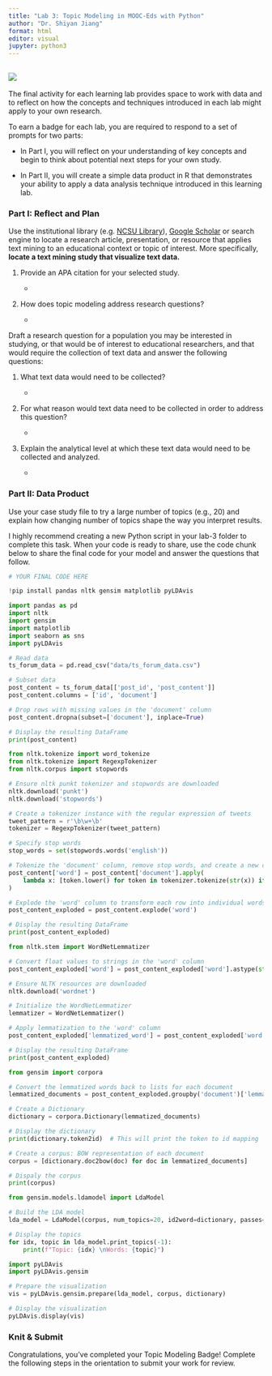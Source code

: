 ```yaml
---
title: "Lab 3: Topic Modeling in MOOC-Eds with Python"
author: "Dr. Shiyan Jiang"
format: html
editor: visual
jupyter: python3
---
```


## ![](img/tm.png)

The final activity for each learning lab provides space to work with data and to reflect on how the concepts and techniques introduced in each lab might apply to your own research.

To earn a badge for each lab, you are required to respond to a set of prompts for two parts: 

-   In Part I, you will reflect on your understanding of key concepts and begin to think about potential next steps for your own study.

-   In Part II, you will create a simple data product in R that demonstrates your ability to apply a data analysis technique introduced in this learning lab.

### Part I: Reflect and Plan

Use the institutional library (e.g. [NCSU Library](https://www.lib.ncsu.edu/#articles)), [Google Scholar](https://scholar.google.com/) or search engine to locate a research article, presentation, or resource that applies text mining to an educational context or topic of interest. More specifically, **locate a text mining study that visualize text data.**

1.  Provide an APA citation for your selected study.

    -   

2.  How does topic modeling address research questions?

    -   

Draft a research question for a population you may be interested in studying, or that would be of interest to educational researchers, and that would require the collection of text data and answer the following questions:

1.  What text data would need to be collected?

    -   

2.  For what reason would text data need to be collected in order to address this question?

    -   

3.  Explain the analytical level at which these text data would need to be collected and analyzed.

    -   

### Part II: Data Product

Use your case study file to try a large number of topics (e.g., 20) and explain how changing number of topics shape the way you interpret results.

I highly recommend creating a new Python script in your lab-3 folder to complete this task. When your code is ready to share, use the code chunk below to share the final code for your model and answer the questions that follow.

```python
# YOUR FINAL CODE HERE


```

```python
!pip install pandas nltk gensim matplotlib pyLDAvis

import pandas as pd
import nltk
import gensim
import matplotlib
import seaborn as sns
import pyLDAvis
```

```python
# Read data
ts_forum_data = pd.read_csv("data/ts_forum_data.csv")

# Subset data
post_content = ts_forum_data[['post_id', 'post_content']]
post_content.columns = ['id', 'document']

# Drop rows with missing values in the 'document' column
post_content.dropna(subset=['document'], inplace=True)

# Display the resulting DataFrame
print(post_content)
```

```python
from nltk.tokenize import word_tokenize
from nltk.tokenize import RegexpTokenizer
from nltk.corpus import stopwords

# Ensure nltk punkt tokenizer and stopwords are downloaded
nltk.download('punkt')
nltk.download('stopwords')

# Create a tokenizer instance with the regular expression of tweets
tweet_pattern = r'\b\w+\b'
tokenizer = RegexpTokenizer(tweet_pattern)

# Specify stop words
stop_words = set(stopwords.words('english'))

# Tokenize the 'document' column, remove stop words, and create a new column 'word'
post_content['word'] = post_content['document'].apply(
    lambda x: [token.lower() for token in tokenizer.tokenize(str(x)) if token.lower() not in stop_words]
)

# Explode the 'word' column to transform each row into individual words
post_content_exploded = post_content.explode('word')

# Display the resulting DataFrame
print(post_content_exploded)
```

```python
from nltk.stem import WordNetLemmatizer

# Convert float values to strings in the 'word' column
post_content_exploded['word'] = post_content_exploded['word'].astype(str)

# Ensure NLTK resources are downloaded
nltk.download('wordnet')

# Initialize the WordNetLemmatizer
lemmatizer = WordNetLemmatizer()

# Apply lemmatization to the 'word' column
post_content_exploded['lemmatized_word'] = post_content_exploded['word'].apply(lambda x: lemmatizer.lemmatize(x))

# Display the resulting DataFrame
print(post_content_exploded)
```

```python
from gensim import corpora

# Convert the lemmatized words back to lists for each document
lemmatized_documents = post_content_exploded.groupby('document')['lemmatized_word'].apply(list).tolist()

# Create a Dictionary
dictionary = corpora.Dictionary(lemmatized_documents)

# Display the dictionary
print(dictionary.token2id)  # This will print the token to id mapping
```

```python
# Create a corpus: BOW representation of each document
corpus = [dictionary.doc2bow(doc) for doc in lemmatized_documents]

# Dispaly the corpus
print(corpus)
```

```python
from gensim.models.ldamodel import LdaModel

# Build the LDA model
lda_model = LdaModel(corpus, num_topics=20, id2word=dictionary, passes=15)

# Display the topics
for idx, topic in lda_model.print_topics(-1):
    print(f"Topic: {idx} \nWords: {topic}")
```

```python
import pyLDAvis
import pyLDAvis.gensim

# Prepare the visualization
vis = pyLDAvis.gensim.prepare(lda_model, corpus, dictionary)

# Display the visualization
pyLDAvis.display(vis)
```

### Knit & Submit

Congratulations, you've completed your Topic Modeling Badge! Complete the following steps in the orientation to submit your work for review.
